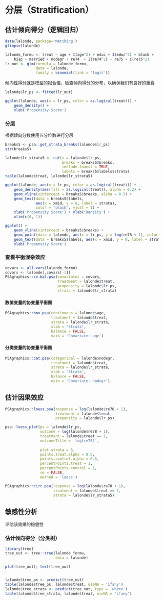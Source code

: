 # 分层（Stratification）

## 估计倾向得分（逻辑回归）

```r
data(lalonde, package='Matching')
glimpse(lalonde)

lalonde_formu <- treat ~ age + I(age^2) + educ + I(educ^2) + black +
    hisp + married + nodegr + re74  + I(re74^2) + re75 + I(re75^2)
lr_out <- glm(formula = lalonde_formu,
              data = lalonde,
              family = binomial(link = 'logit'))
```

倾向性得分就是模型的拟合值，检查倾向得分的分布，以确保我们有良好的重叠

```r
lalonde$lr_ps <- fitted(lr_out)

ggplot(lalonde, aes(x = lr_ps, color = as.logical(treat))) + 
    geom_density() +
    xlab('Propensity Score')
```

### 分层

根据倾向分数使用五分位数进行分层

```r
breaks5 <- psa::get_strata_breaks(lalonde$lr_ps)
str(breaks5)

lalonde$lr_strata5 <- cut(x = lalonde$lr_ps, 
                          breaks = breaks5$breaks, 
                          include.lowest = TRUE, 
                          labels = breaks5$labels$strata)
table(lalonde$treat, lalonde$lr_strata5)
```

```r
ggplot(lalonde, aes(x = lr_ps, color = as.logical(treat))) + 
	geom_density(aes(fill = as.logical(treat)), alpha = 0.2) +
	geom_vline(xintercept = breaks5$breaks, alpha = 0.5) +
	geom_text(data = breaks5$labels, 
			  aes(x = xmid, y = 0, label = strata),
			  color = 'black', vjust = 1) +
	xlab('Propensity Score') + ylab('Density') +
	xlim(c(0, 1))
```

```r
ggplot() +
	geom_vline(xintercept = breaks5$breaks) +
	geom_point(data = lalonde, aes(x = lr_ps, y = log(re78 + 1), color = as.logical(treat)), alpha = 0.5) +
	geom_text(data = breaks5$labels, aes(x = xmid, y = 0, label = strata), color = 'black', vjust = 1) +
	xlab('Propensity Score')
```

### 查看平衡混杂效应

```r
covars <- all.vars(lalonde_formu)
covars <- lalonde[,covars[-1]]
PSAgraphics::cv.bal.psa(covariates = covars, 
                        treatment = lalonde$treat,
                        propensity = lalonde$lr_ps,
                        strata = lalonde$lr_strata)

```

#### 数值变量的协变量平衡图

```r
PSAgraphics::box.psa(continuous = lalonde$age, 
                     treatment = lalonde$treat, 
                     strata = lalonde$lr_strata,
                     xlab = "Strata", 
                     balance = FALSE,
                     main = 'Covariate: age')
```

#### 分类变量的协变量平衡图

```r
PSAgraphics::cat.psa(categorical = lalonde$nodegr, 
                     treatment = lalonde$treat, 
                     strata = lalonde$lr_strata, 
                     xlab = 'Strata',
                     balance = FALSE,
                     main = 'Covariate: nodegr')
```

## 估计因果效应

```r
PSAgraphics::loess.psa(response = log(lalonde$re78 + 1),
                       treatment = lalonde$treat,
                       propensity = lalonde$lr_ps)

psa::loess_plot(ps = lalonde$lr_ps,
                outcome = log(lalonde$re78 + 1),
                treatment = lalonde$treat == 1,
                outcomeTitle = 'log(re78)',
                
                plot.strata = 5,
                points.treat.alpha = 0.5,
                points.control.alpha = 0.5,
                percentPoints.treat = 1,
                percentPoints.control = 1,
                se = FALSE, 
                method = 'loess')
```

```r
PSAgraphics::circ.psa(response = log(lalonde$re78 + 1), 
                      treatment = lalonde$treat == 1, 
                      strata = lalonde$lr_strata5)
```

## 敏感性分析

评估该效果的稳健性

### 估计倾向得分（分类树）

```r
library(tree)
tree_out <- tree::tree(lalonde_formu,
                       data = lalonde)

plot(tree_out); text(tree_out)


lalonde$tree_ps <- predict(tree_out)
table(lalonde$tree_ps, lalonde$treat, useNA = 'ifany')
lalonde$tree_strata <- predict(tree_out, type = 'where')
table(lalonde$tree_strata, lalonde$treat, useNA = 'ifany')
```
